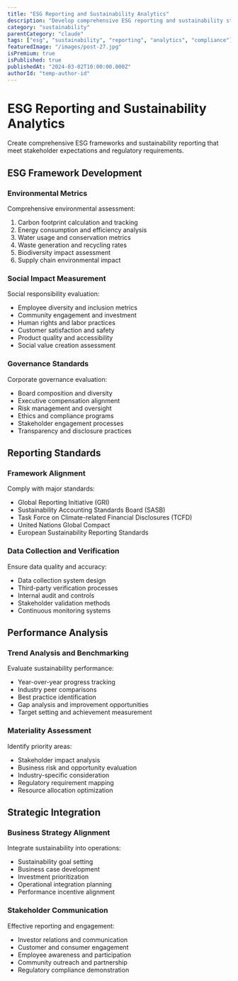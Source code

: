```yaml
---
title: "ESG Reporting and Sustainability Analytics"
description: "Develop comprehensive ESG reporting and sustainability strategies using data-driven analytical approaches"
category: "sustainability"
parentCategory: "claude"
tags: ["esg", "sustainability", "reporting", "analytics", "compliance"]
featuredImage: "/images/post-27.jpg"
isPremium: true
isPublished: true
publishedAt: "2024-03-02T10:00:00.000Z"
authorId: "temp-author-id"
---
```


# ESG Reporting and Sustainability Analytics

Create comprehensive ESG frameworks and sustainability reporting that meet stakeholder expectations and regulatory requirements.

## ESG Framework Development

### Environmental Metrics

Comprehensive environmental assessment:

1. Carbon footprint calculation and tracking
2. Energy consumption and efficiency analysis
3. Water usage and conservation metrics
4. Waste generation and recycling rates
5. Biodiversity impact assessment
6. Supply chain environmental impact

### Social Impact Measurement

Social responsibility evaluation:

- Employee diversity and inclusion metrics
- Community engagement and investment
- Human rights and labor practices
- Customer satisfaction and safety
- Product quality and accessibility
- Social value creation assessment

### Governance Standards

Corporate governance evaluation:

- Board composition and diversity
- Executive compensation alignment
- Risk management and oversight
- Ethics and compliance programs
- Stakeholder engagement processes
- Transparency and disclosure practices

## Reporting Standards

### Framework Alignment

Comply with major standards:

- Global Reporting Initiative (GRI)
- Sustainability Accounting Standards Board (SASB)
- Task Force on Climate-related Financial Disclosures (TCFD)
- United Nations Global Compact
- European Sustainability Reporting Standards

### Data Collection and Verification

Ensure data quality and accuracy:

- Data collection system design
- Third-party verification processes
- Internal audit and controls
- Stakeholder validation methods
- Continuous monitoring systems

## Performance Analysis

### Trend Analysis and Benchmarking

Evaluate sustainability performance:

- Year-over-year progress tracking
- Industry peer comparisons
- Best practice identification
- Gap analysis and improvement opportunities
- Target setting and achievement measurement

### Materiality Assessment

Identify priority areas:

- Stakeholder impact analysis
- Business risk and opportunity evaluation
- Industry-specific consideration
- Regulatory requirement mapping
- Resource allocation optimization

## Strategic Integration

### Business Strategy Alignment

Integrate sustainability into operations:

- Sustainability goal setting
- Business case development
- Investment prioritization
- Operational integration planning
- Performance incentive alignment

### Stakeholder Communication

Effective reporting and engagement:

- Investor relations and communication
- Customer and consumer engagement
- Employee awareness and participation
- Community outreach and partnership
- Regulatory compliance demonstration
